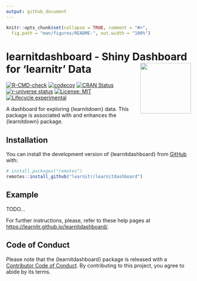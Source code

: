 ```yaml
---
output: github_document
---
```


<!-- README.md is generated from README.Rmd. Please edit that file -->

```r
knitr::opts_chunk$set(collapse = TRUE, comment = "#>",
  fig.path = "man/figures/README-", out.width = "100%")
```

# learnitdashboard - Shiny Dashboard for 'learnitr' Data <a href="https://learnitr.github.io/learnitdashboard/"><img src="man/figures/logo.png" align="right" height="138" /></a>

<!-- badges: start -->
[![R-CMD-check](https://github.com/learnitr/learnitdashboard/actions/workflows/R-CMD-check.yaml/badge.svg)](https://github.com/learnitr/learnitdashboard/actions/workflows/R-CMD-check.yaml)
[![codecov](https://img.shields.io/codecov/c/github/learnitr/learnitdashboard/main.svg?token=1YyLPD4HkZ)](https://codecov.io/github/learnitr/learnitdashboard?branch=main)
[![CRAN Status](https://www.r-pkg.org/badges/version/learnitdashboard)](https://cran.r-project.org/package=learnitdashboard)
[![r-universe status](https://learnitr.r-universe.dev/badges/learnitdashboard)](https://learnitr.r-universe.dev/learnitdashboard)
[![License: MIT](https://img.shields.io/badge/License-MIT-yellow.svg)](https://opensource.org/licenses/MIT)
[![Lifecycle experimental](https://lifecycle.r-lib.org/articles/figures/lifecycle-experimental.svg)](https://lifecycle.r-lib.org/articles/stages.html#experimental)
<!-- badges: end -->

A dashboard for exploring {learnitdown} data. This package is associated with and enhances the {learnitdown} package.

## Installation

You can install the development version of {learnitdashboard} from [GitHub](https://github.com/) with:

``` r
# install.packages("remotes")
remotes::install_github("learnitr/learnitdashboard")
```

## Example

TODO...

For further instructions, please, refer to these help pages at <https://learnitr.github.io/learnitdashboard/>.

## Code of Conduct

Please note that the {learnitdashboard} package is released with a [Contributor Code of Conduct](https://contributor-covenant.org/version/2/1/CODE_OF_CONDUCT.html). By contributing to this project, you agree to abide by its terms.
